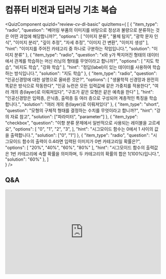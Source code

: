 # 컴퓨터 비전과 딥러닝 기초 복습



<QuizComponent quizId="review-cv-dl-basic" quizItems={
[
    {
        "item_type": "radio",
        "question": "베어링 부품의 이미지를 바탕으로 정상과 불량으로 분류하는 것은 어떤 과업에 해당합니까?",
        "options": [
            "이미지 분류",
            "물체 탐지",
            "광학 문자 인식",
            "이미지 분리",
            "깊이 추정",
            "자세 추정",
            "이미지 간 변환",
            "이미지 생성"
        ],
        "hint": "이미지를 주어진 카테고리 중 하나로 구분하는 작업입니다.",
        "solution": "이미지 분류"
    },
    {
        "item_type": "radio",
        "question": "x와 y가 짝지어진 형태의 데이터에서 관계를 학습하는 머신 러닝의 형태를 무엇이라고 합니까?",
        "options": [
            "지도 학습",
            "비지도 학습",
            "강화 학습"
        ],
        "hint": "정답(label)이 있는 데이터를 사용하여 학습하는 방식입니다.",
        "solution": "지도 학습"
    },
    {
        "item_type": "radio",
        "question": "인공신경망에 대한 설명으로 올바른 것은?",
        "options": [
            "생물학적 신경망과 완전히 똑같은 방식으로 작동한다",
            "인공 뉴런은 모든 입력값에 같은 가중치를 적용한다",
            "여러 개의 층(layer)로 이뤄져있다",
            "구조가 같은 모형은 같은 예측을 한다"
        ],
        "hint": "인공신경망은 입력층, 은닉층, 출력층 등 여러 층으로 구성되어 계층적인 특징을 학습합니다.",
        "solution": "여러 개의 층(layer)로 이뤄져있다"
    },
    {
        "item_type": "short",
        "question": "모형의 구체적 형태를 결정하는 수치를 무엇이라고 합니까?",
        "hint": "강의 자료 참고",
        "solution": ["파라미터", "parameter"]
    },
    {
        "item_type": "checkbox",
        "question": "이항 분류 문제에서 일반적으로 사용되는 레이블을 고르세요",
        "options": [
            "0",
            "1",
            "2",
            "3",
        ],
        "hint": "시그모이드 함수는 0에서 1 사이의 값을 출력합니다.",
        "solution": ["0", "1"]
    },
    {
        "item_type": "radio",
        "question": "시그모이드 함수의 출력이 0.4라면 입력된 이미지가 0번 카테고리일 확률은?",
        "options": [
            "20%",
            "40%",
            "60%",
            "80%"
        ],
        "hint": "시그모이드 함수의 출력값은 1번 카테고리에 속할 확률을 의미하며, 두 카테고리의 확률의 합은 1(100%)입니다.",
        "solution": "60%"
    },
]    
} />


## Q&A
<iframe src="https://tally.so/embed/wbOOKg?alignLeft=1&hideTitle=1&transparentBackground=1&dynamicHeight=0" loading="lazy" width="100%" height="274" frameborder="0" marginheight="0" marginwidth="0" title="Q&A"></iframe>